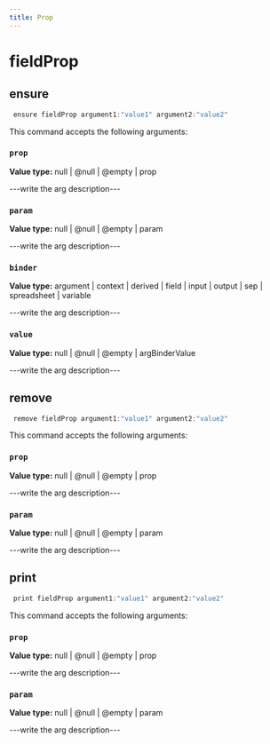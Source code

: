 ```yaml
---
title: Prop
---
```


# fieldProp

## ensure

```js filename="Terminal" copy
 ensure fieldProp argument1:"value1" argument2:"value2"
```

This command accepts the following arguments:

### `prop`
**Value type:** null | @null | @empty | prop

---write the arg description---

### `param`
**Value type:** null | @null | @empty | param

---write the arg description---

### `binder`
**Value type:** argument | context | derived | field | input | output | sep | spreadsheet | variable

---write the arg description---

### `value`
**Value type:** null | @null | @empty | argBinderValue

---write the arg description---


## remove

```js filename="Terminal" copy
 remove fieldProp argument1:"value1" argument2:"value2"
```

This command accepts the following arguments:

### `prop`
**Value type:** null | @null | @empty | prop

---write the arg description---

### `param`
**Value type:** null | @null | @empty | param

---write the arg description---


## print

```js filename="Terminal" copy
 print fieldProp argument1:"value1" argument2:"value2"
```

This command accepts the following arguments:

### `prop`
**Value type:** null | @null | @empty | prop

---write the arg description---

### `param`
**Value type:** null | @null | @empty | param

---write the arg description---


